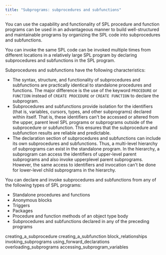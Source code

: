 ```yaml
---
title: "Subprograms: subprocedures and subfunctions"
---
```


<div id="subprograms_subprocedures_and_subfunctions" class="registered_link"></div>

You can use the capability and functionality of SPL procedure and function programs can be used in an advantageous manner to build well-structured and maintainable programs by organizing the SPL code into subprocedures and subfunctions.

You can invoke the same SPL code can be invoked multiple times from different locations in a relatively large SPL program by declaring subprocedures and subfunctions in the SPL program.

Subprocedures and subfunctions have the following characteristics:

-   The syntax, structure, and functionality of subprocedures and subfunctions are practically identical to standalone procedures and functions. The major difference is the use of the keyword `PROCEDURE` or `FUNCTION` instead of `CREATE PROCEDURE` or `CREATE FUNCTION` to declare the subprogram.
-   Subprocedures and subfunctions provide isolation for the identifiers (that is, variables, cursors, types, and other subprograms) declared within itself. That is, these identifiers can't be accessed or altered from the upper, parent level SPL programs or subprograms outside of the subprocedure or subfunction. This ensures that the subprocedure and subfunction results are reliable and predictable.
-   The declaration section of subprocedures and subfunctions can include its own subprocedures and subfunctions. Thus, a multi-level hierarchy of subprograms can exist in the standalone program. In the hierarchy, a subprogram can access the identifiers of upper-level parent subprograms and also invoke upperplevel parent subprograms. However, the same access to identifiers and invocation can't be done for lower-level child subprograms in the hierarchy.

You can declare and invoke subprocedures and subfunctions from any of the following types of SPL programs:

-   Standalone procedures and functions
-   Anonymous blocks
-   Triggers
-   Packages
-   Procedure and function methods of an object type body
-   Subprocedures and subfunctions declared in any of the preceding programs


<div class="toctree" maxdepth="3">

creating_a_subprocedure creating_a_subfunction block_relationships invoking_subprograms using_forward_declarations overloading_subprograms accessing_subprogram_variables

</div>
